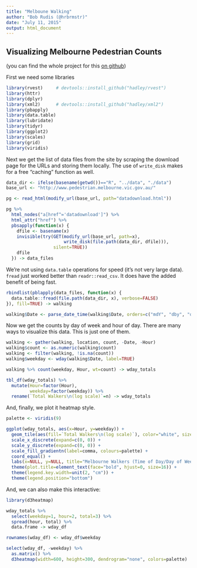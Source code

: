 ```yaml
---
title: "Melboune Walking"
author: "Bob Rudis (@hrbrmstr)"
date: "July 11, 2015"
output: html_document
---
```

## Visualizing Melbourne Pedestrian Counts

(you can find the whole project for this [on github](https://github.com/hrbrmstr/melbourne-walking))

First we need some libraries

```r
library(rvest)     # devtools::install_github("hadley/rvest")
library(httr)
library(dplyr)
library(xml2)      # devtools::install_github("hadley/xml2")
library(pbapply)
library(data.table)
library(lubridate)
library(tidyr)
library(ggplot2)
library(scales)
library(grid)
library(viridis)
```

Next we get the list of data files from the site by scraping the download page for the URLs and storing them locally. The use of `write_disk` makes for a free "caching" function as well.

```r
data_dir <- ifelse(basename(getwd())=="R", "../data", "./data")
base_url <- "http://www.pedestrian.melbourne.vic.gov.au/"

pg <- read_html(modify_url(base_url, path="datadownload.html"))

pg %>%
  html_nodes("a[href^='datadownload']") %>%
  html_attr("href") %>%
  pbsapply(function(x) {
    dfile <- basename(x)
    invisible(try(GET(modify_url(base_url, path=x),
                      write_disk(file.path(data_dir, dfile))),
                  silent=TRUE))
    dfile
  }) -> data_files
```

We're not using `data.table` operations for speed (it's not very large data). `fread` just worked better than `readr::read_csv`. It does have the added benefit of being fast.

```r
rbindlist(pblapply(data_files, function(x) {
  data.table::fread(file.path(data_dir, x), verbose=FALSE)
}), fill=TRUE) -> walking

walking$Date <- parse_date_time(walking$Date, orders=c("mdY", "dby", "dmY"))
```

Now we get the counts by day of week and hour of day. 
There are many ways to visualize this data. This is just one of them.

```r
walking <- gather(walking, location, count, -Date, -Hour)
walking$count <- as.numeric(walking$count)
walking <- filter(walking, !is.na(count))
walking$weekday <- wday(walking$Date, label=TRUE)

walking %>% count(weekday, Hour, wt=count) -> wday_totals

tbl_df(wday_totals) %>%
  mutate(Hour=factor(Hour),
         weekday=factor(weekday)) %>%
  rename(`Total Walkers\n(log scale)`=n) -> wday_totals
```

And, finally, we plot it heatmap style.

```r
palette <- viridis(9)

ggplot(wday_totals, aes(x=Hour, y=weekday)) +
  geom_tile(aes(fill=`Total Walkers\n(log scale)`), color="white", size=0.5) +
  scale_x_discrete(expand=c(0, 0)) +
  scale_y_discrete(expand=c(0, 0)) +
  scale_fill_gradientn(label=comma, colours=palette) +
  coord_equal() +
  labs(x=NULL, y=NULL, title="Melbourne Walkers (Time of Day/Day of Week)\n") +
  theme(plot.title=element_text(face="bold", hjust=0, size=16)) +
  theme(legend.key.width=unit(2, "cm")) +
  theme(legend.position="bottom")
```

And, we can also make this interactive:

```r
library(d3heatmap)

wday_totals %>%
  select(weekday=1, hour=2, total=3) %>% 
  spread(hour, total) %>% 
  data.frame -> wday_df

rownames(wday_df) <- wday_df$weekday

select(wday_df, -weekday) %>% 
  as.matrix() %>% 
  d3heatmap(width=600, height=300, dendrogram="none", colors=palette)
```

